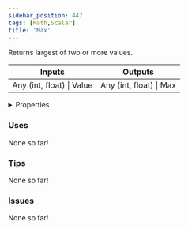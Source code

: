 ```yaml
---
sidebar_position: 447
tags: [Math,Scalar]
title: 'Max'
---
```


Returns largest of two or more values.



<IChip uuid="1cb807b1-85e7-4c14-b3ae-5775b7873b7d"/>

<table><thead><tr><th>Inputs</th><th>Outputs</th></tr></thead><tbody><tr><td>Any (int, float) | Value</td><td>Any (int, float) | Max</td></tr></tbody></table>

<details>
  <summary>Properties</summary>
  <div>
    <div>
    <table>
      <tbody>
        <tr>
          <td>Is beta required?</td>
          <td>No</td>
        </tr>
        <tr>
          <td>Is chip a trolling risk?</td>
          <td>No</td>
        </tr>
        <tr>
          <td>Is chip a role assignment risk?</td>
          <td>No</td>
        </tr>
        <tr>
          <td>Chip UUID</td>
          <td>1cb807b1-85e7-4c14-b3ae-5775b7873b7d</td>
        </tr>
        <tr>
          <td>Room availability</td>
          <td>Available everywhere</td>
        </tr>
      </tbody>
    </table>
    </div>
  </div>
</details>

### Uses

None so far!

### Tips

None so far!

### Issues

None so far!